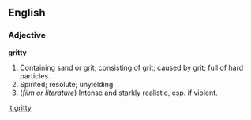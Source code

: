==English==

===Adjective===

'''gritty'''

#Containing sand or grit; consisting of grit; caused by grit; full of hard particles.
#Spirited; resolute; unyielding.
#(''film or literature'') Intense and starkly realistic, esp. if violent. 

[[it:gritty]]